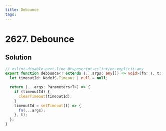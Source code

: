 ```yaml
---
title: Debounce
tags:
---
```


# 2627. Debounce

<Badges>
<LevelBadge level="medium" />

</Badges>

## Solution

```typescript filename="solution.ts" copy
// eslint-disable-next-line @typescript-eslint/no-explicit-any
export function debounce<T extends (...args: any[]) => void>(fn: T, t: number) {
  let timeoutId: NodeJS.Timeout | null = null;

  return (...args: Parameters<T>) => {
    if (timeoutId) {
      clearTimeout(timeoutId);
    }
    timeoutId = setTimeout(() => {
      fn(...args);
    }, t);
  };
}
```

<ProblemLink codingSite="leetcode" href="https://leetcode.com/problems/debounce" title="Debounce" />
